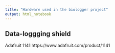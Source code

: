 ```yaml
---
title: "Hardware used in the biologger project"
output: html_notebook
---
```


## Data-loggging shield

Adafruit 1141
https://www.adafruit.com/product/1141



